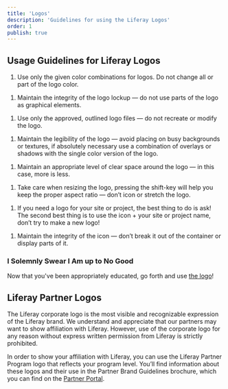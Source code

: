 ```yaml
---
title: 'Logos'
description: 'Guidelines for using the Liferay Logos'
order: 1
publish: true
---
```



## Usage Guidelines for Liferay Logos

1. Use only the given color combinations for logos. Do not change all or part of the logo color.

<DoDont
	good="/images/blueprints/logo-usage/color-do.png"
	bad="/images/blueprints/logo-usage/color-dont.png"
/>

1. Maintain the integrity of the logo lockup — do not use parts of the logo as graphical elements.

<DoDont
	good="/images/blueprints/logo-usage/lockup-do.png"
	bad="/images/blueprints/logo-usage/lockup-dont.png"
/>

1. Use only the approved, outlined logo files — do not recreate or modify the logo.

<DoDont
	good="/images/blueprints/logo-usage/modify-do.png"
	bad="/images/blueprints/logo-usage/modify-dont.png"
/>

1. Maintain the legibility of the logo — avoid placing on busy backgrounds or textures, if absolutely necessary use a combination of overlays or shadows with the single color version of the logo.

<DoDont
	good="/images/blueprints/logo-usage/legible-do.png"
	bad="/images/blueprints/logo-usage/legible-dont.png"
/>

1. Maintain an appropriate level of clear space around the logo — in this case, more is less.

<DoDont
	good="/images/blueprints/logo-usage/space-do.png"
	bad="/images/blueprints/logo-usage/space-dont.png"
/>

1. Take care when resizing the logo, pressing the shift-key will help you keep the proper aspect ratio — don’t icon or stretch the logo.

<DoDont
	good="/images/blueprints/logo-usage/resize-do.png"
	bad="/images/blueprints/logo-usage/resize-dont.png"
/>

1. If you need a logo for your site or project, the best thing to do is ask! The second best thing is to use the icon + your site or project name, don’t try to make a new logo!

<DoDont
	good="/images/blueprints/logo-usage/logo-do.png"
	bad="/images/blueprints/logo-usage/logo-dont.png"
/>

1. Maintain the integrity of the icon — don’t break it out of the container or display parts of it.
    <DoDont
    	good="/images/blueprints/logo-usage/icon-do.png"
    	bad="/images/blueprints/logo-usage/icon-dont.png"
    />

### I Solemnly Swear I Am up to No Good

Now that you've been appropriately educated, go forth and use [the logo](../resources/logo-files.mdx)!

## Liferay Partner Logos

The Liferay corporate logo is the most visible and recognizable expression of the Liferay brand. We understand and appreciate that our partners may want to show affiliation with Liferay. However, use of the corporate logo for any reason without express written permission from Liferay is strictly prohibited.

In order to show your affiliation with Liferay, you can use the Liferay Partner Program logo that reflects your program level. You’ll find information about these logos and their use in the Partner Brand Guidelines brochure, which you can find on the [Partner Portal](https://partner.liferay.com).
